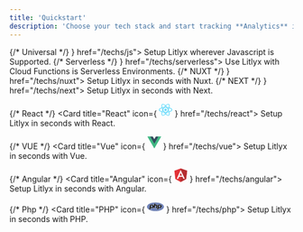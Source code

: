 ```yaml
---
title: 'Quickstart'
description: 'Choose your tech stack and start tracking **Analytics** in **seconds**.'
---
```


<CardGroup>
{/* Universal */}
<Card title="Universal" icon={
 <svg width="24" height="24" viewBox="0 0 100 100" fill="none" xmlns="http://www.w3.org/2000/svg">
<path d="M100 0.000488281H0V100H100V0.000488281Z" fill="#F7DF1E"/>
<path d="M67.1745 78.1259C69.1888 81.4148 71.8094 83.8323 76.4444 83.8323C80.338 83.8323 82.8253 81.8862 82.8253 79.1973C82.8253 75.9751 80.2698 74.8339 75.9841 72.9592L73.6348 71.9513C66.8539 69.0624 62.3491 65.4434 62.3491 57.7926C62.3491 50.745 67.719 45.3799 76.111 45.3799C82.0856 45.3799 86.3809 47.4592 89.4761 52.9037L82.1586 57.6021C80.5475 54.7132 78.8094 53.5751 76.111 53.5751C73.3587 53.5751 71.6142 55.3212 71.6142 57.6021C71.6142 60.4212 73.3602 61.5624 77.392 63.3085L79.7412 64.3148C87.7253 67.7386 92.2333 71.2291 92.2333 79.0767C92.2333 87.537 85.5872 92.1719 76.6618 92.1719C67.9348 92.1719 62.2967 88.0132 59.538 82.5624L67.1745 78.1259ZM33.9793 78.9402C35.4555 81.5592 36.7983 83.7735 40.0269 83.7735C43.1142 83.7735 45.0618 82.5656 45.0618 77.8688V45.9164H54.4586V77.9958C54.4586 87.7259 48.7539 92.1545 40.4269 92.1545C32.9031 92.1545 28.546 88.2608 26.3301 83.5712L33.9793 78.9402Z" fill="black"/>
</svg>
} href="/techs/js">
  Setup Litlyx wherever Javascript is Supported.
</Card>
{/* Serverless */}
<Card title="Serverless" icon={
<svg width="24" height="24" viewBox="0 0 98 100" fill="none" xmlns="http://www.w3.org/2000/svg">
<path d="M56.8944 98.338C54.3397 101.555 49.1599 99.7924 49.0983 95.6846L48.1982 35.6025H88.5973C95.9147 35.6025 99.9957 44.0542 95.4457 49.7849L56.8944 98.338Z" fill="url(#paint0_linear_99_24683)"/>
<path d="M56.8944 98.338C54.3397 101.555 49.1599 99.7924 49.0983 95.6846L48.1982 35.6025H88.5973C95.9147 35.6025 99.9957 44.0542 95.4457 49.7849L56.8944 98.338Z" fill="url(#paint1_linear_99_24683)" fill-opacity="0.2"/>
<path d="M40.464 1.66109C43.0187 -1.55638 48.1986 0.206562 48.2601 4.31445L48.6546 64.3964H8.76106C1.44348 64.3964 -2.63767 55.9448 1.91262 50.214L40.464 1.66109Z" fill="#3ECF8E"/>
<defs>
<linearGradient id="paint0_linear_99_24683" x1="48.1982" y1="48.9242" x2="84.1036" y2="63.9829" gradientUnits="userSpaceOnUse">
<stop stop-color="#249361"/>
<stop offset="1" stop-color="#3ECF8E"/>
</linearGradient>
<linearGradient id="paint1_linear_99_24683" x1="32.2797" y1="27.1289" x2="48.6544" y2="57.9534" gradientUnits="userSpaceOnUse">
<stop/>
<stop offset="1" stop-opacity="0"/>
</linearGradient>
</defs>
</svg>
} href="/techs/serverless">
  Use Litlyx with Cloud Functions is Serverless Environments.
</Card>
{/* NUXT */}
<Card title="Nuxt" icon={
  <svg width="24" height="24" viewBox="0 0 100 67" fill="none" xmlns="http://www.w3.org/2000/svg">
  <path d="M56.1008 66.6672H93.2752C94.4558 66.6673 95.6158 66.3593 96.6383 65.7742C97.6608 65.189 98.5098 64.3473 99.1 63.3337C99.6902 62.3202 100 61.1703 100 60.0002C99.9995 58.83 99.688 57.6805 99.097 56.6675L74.1318 13.8103C73.5418 12.797 72.693 11.9555 71.6707 11.3704C70.6483 10.7853 69.4887 10.4773 68.3082 10.4773C67.1277 10.4773 65.968 10.7853 64.9457 11.3704C63.9233 11.9555 63.0745 12.797 62.4843 13.8103L56.1008 24.776L43.6202 3.33304C43.0295 2.31977 42.1803 1.47837 41.1577 0.893422C40.1352 0.308438 38.9753 0.000488281 37.7945 0.000488281C36.6138 0.000488281 35.454 0.308438 34.4313 0.893422C33.4088 1.47839 32.5595 2.31977 31.969 3.33304L0.902951 56.6675C0.311951 57.6805 0.000500603 58.83 6.03104e-07 60.0002C-0.000499397 61.1703 0.309901 62.3202 0.900017 63.3337C1.49013 64.3473 2.33915 65.189 3.36167 65.7742C4.38418 66.3593 5.54415 66.6673 6.72488 66.6672H30.0598C39.3053 66.6672 46.1235 62.6422 50.8152 54.7895L62.2055 35.2388L68.3063 24.776L86.6163 56.2042H62.2055L56.1008 66.6672ZM29.6793 56.1935L13.3946 56.1898L37.8055 14.2879L49.9855 35.2388L41.8305 49.2422C38.7148 54.3372 35.1752 56.1935 29.6793 56.1935Z" fill="#00DC82"/>
  </svg>
} href="/techs/nuxt">
  Setup Litlyx in seconds with Nuxt.
</Card>
{/* NEXT */}
<Card title="Next.js" icon={
  <svg width="24" height="24" viewBox="0 0 100 100" fill="none" xmlns="http://www.w3.org/2000/svg">
<path d="M50 99.9995C77.6142 99.9995 100 77.6137 100 49.9995C100 22.3853 77.6142 -0.000488281 50 -0.000488281C22.3858 -0.000488281 0 22.3853 0 49.9995C0 77.6137 22.3858 99.9995 50 99.9995Z" fill="white"/>
<path d="M83.06 87.5109L38.4122 29.9995H30V69.9829H36.7298V38.5459L77.7773 91.5801C79.6294 90.3404 81.394 88.9803 83.06 87.5109Z" fill="url(#paint0_linear_99_24179)"/>
<path d="M70.5553 29.9995H63.8887V69.9995H70.5553V29.9995Z" fill="url(#paint1_linear_99_24179)"/>
<defs>
<linearGradient id="paint0_linear_99_24179" x1="60.5555" y1="64.7218" x2="80.2778" y2="89.1661" gradientUnits="userSpaceOnUse">
<stop/>
<stop offset="1" stop-color="white" stop-opacity="0"/>
</linearGradient>
<linearGradient id="paint1_linear_99_24179" x1="67.222" y1="29.9995" x2="67.1104" y2="59.3746" gradientUnits="userSpaceOnUse">
<stop/>
<stop offset="1" stop-color="white" stop-opacity="0"/>
</linearGradient>
</defs>
</svg>
} href="/techs/next">
  Setup Litlyx in seconds with Next.
</Card>

{/* React */}
<Card title="React" icon={
<svg width="24" height="24" viewBox="0 0 101 100" fill="none" xmlns="http://www.w3.org/2000/svg">
<path d="M50.3065 58.817C55.1755 58.817 59.1227 54.8699 59.1227 50.0008C59.1227 45.1317 55.1755 41.1846 50.3065 41.1846C45.4374 41.1846 41.4902 45.1317 41.4902 50.0008C41.4902 54.8699 45.4374 58.817 50.3065 58.817Z" fill="#61DAFB"/>
<path d="M50.3066 68.063C76.4333 68.063 97.6132 59.9762 97.6132 50.0005C97.6132 40.0249 76.4333 31.938 50.3066 31.938C24.1799 31.938 3 40.0249 3 50.0005C3 59.9762 24.1799 68.063 50.3066 68.063Z" stroke="#61DAFB" stroke-width="5"/>
<path d="M34.664 59.0317C47.7274 81.6582 65.3207 95.957 73.9599 90.9692C82.5991 85.9814 79.0126 63.5956 65.9492 40.9692C52.8858 18.3428 35.2925 4.04392 26.6533 9.03175C18.0141 14.0196 21.6006 36.4053 34.664 59.0317Z" stroke="#61DAFB" stroke-width="5"/>
<path d="M34.664 40.9692C21.6007 63.5956 18.0141 85.9814 26.6533 90.9692C35.2925 95.957 52.8859 81.6581 65.9492 59.0317C79.0126 36.4053 82.5991 14.0196 73.9599 9.03172C65.3208 4.04389 47.7274 18.3428 34.664 40.9692Z" stroke="#61DAFB" stroke-width="5"/>
</svg>
} href="/techs/react">
  Setup Litlyx in seconds with React.
</Card>


{/* VUE */}
<Card title="Vue" icon={
<svg width="24" height="24" viewBox="0 0 100 87" fill="none" xmlns="http://www.w3.org/2000/svg">
<path d="M80 0.000488281H100L50 86.2505L0 0.000488281H38.25L50 20.0005L61.5 0.000488281H80Z" fill="#41B883"/>
<path d="M0 0.000488281L50 86.2505L100 0.000488281H80L50 51.7505L19.75 0.000488281H0Z" fill="#41B883"/>
<path d="M19.75 0.000488281L50 52.0005L80 0.000488281H61.5L50 20.0005L38.25 0.000488281H19.75Z" fill="#35495E"/>
</svg>
} href="/techs/vue">
  Setup Litlyx in seconds with Vue.
</Card>


{/* Angular */}
<Card title="Angular" icon={
<svg width="24" height="24" viewBox="0 0 95 100" fill="none" xmlns="http://www.w3.org/2000/svg">
<path d="M0 16.5746L46.5191 0L94.2909 16.2799L86.5559 77.8268L46.5191 100L7.10868 78.1215L0 16.5746Z" fill="#E23237"/>
<path d="M94.2914 16.2799L46.5195 0V100L86.5563 77.8638L94.2914 16.2799Z" fill="#B52E31"/>
<path d="M46.5922 11.6758L17.6055 76.1693L28.4339 75.9851L34.2536 61.4361H60.2571L66.6292 76.1693L76.9789 76.3534L46.5922 11.6758ZM46.6662 32.3388L56.4634 52.8173H38.047L46.6662 32.3388Z" fill="white"/>
</svg>
} href="/techs/angular">
  Setup Litlyx in seconds with Angular.
</Card>

{/* Php */}
<Card title="PHP" icon={
<svg width="30" height="20" viewBox="0 0 100 51" fill="none" xmlns="http://www.w3.org/2000/svg">
<path fill-rule="evenodd" clip-rule="evenodd" d="M50 50.6778C77.6143 50.6778 100 39.3329 100 25.3391C100 11.3454 77.6143 0.000488281 50 0.000488281C22.3863 0.000488281 0 11.3454 0 25.3391C0 39.3329 22.3863 50.6778 50 50.6778Z" fill="#6E81B6"/>
<path fill-rule="evenodd" clip-rule="evenodd" d="M60.1333 33.5288L62.6134 20.7643C63.1732 17.8833 62.7077 15.7345 61.2306 14.3766C59.7995 13.0627 57.3702 12.4237 53.8042 12.4237H49.5091L50.7376 6.09944C50.7607 5.98174 50.7573 5.8604 50.7279 5.74413C50.6985 5.62786 50.6437 5.51954 50.5675 5.42695C50.4912 5.33436 50.3955 5.25979 50.287 5.2086C50.1785 5.15741 50.0601 5.13086 49.9401 5.13086H44.012C43.6226 5.13086 43.2882 5.40716 43.2139 5.78928L40.5796 19.3404C40.3402 17.8156 39.7501 16.5048 38.8057 15.4231C37.0668 13.4328 34.3164 12.4237 30.6301 12.4237H19.1401C18.7508 12.4237 18.4164 12.7 18.342 13.0815L13.0112 40.5114C12.9646 40.7503 13.0269 40.9957 13.1817 41.1832C13.3359 41.3712 13.5656 41.4794 13.8093 41.4794H19.784C20.1734 41.4794 20.5077 41.2031 20.5821 40.8204L21.8717 34.186H26.3193C28.653 34.186 30.6144 33.9333 32.1453 33.4351C33.7106 32.926 35.1514 32.0626 36.4211 30.874C37.4471 29.9314 38.2948 28.8757 38.9471 27.7372L37.8824 33.2174C37.8359 33.4562 37.8981 33.7029 38.0529 33.8891C38.2071 34.0772 38.4375 34.1854 38.6805 34.1854H44.6087C44.9981 34.1854 45.3324 33.9091 45.4068 33.5276L48.3325 18.471H52.4003C54.1337 18.471 54.6416 18.8162 54.78 18.9643C54.9052 19.0998 55.1652 19.5768 54.8732 21.0805L52.5152 33.2168C52.4926 33.3345 52.4962 33.4557 52.5259 33.5718C52.5555 33.6879 52.6104 33.796 52.6866 33.8885C52.7628 33.9809 52.8585 34.0554 52.9668 34.1066C53.0752 34.1579 53.1934 34.1845 53.3133 34.1848H59.3358C59.5242 34.1852 59.7069 34.1199 59.8525 34.0002C59.998 33.8805 60.0973 33.7138 60.1333 33.5288ZM32.6489 22.982C32.2765 24.8956 31.5751 26.2602 30.563 27.0383C29.5352 27.831 27.8912 28.2324 25.6766 28.2324H23.0284L24.9432 18.3785H28.3671C30.8822 18.3785 31.8956 18.916 32.3025 19.3664C32.8666 19.9916 32.9863 21.2425 32.6489 22.982ZM85.1043 15.4231C83.366 13.4328 80.6156 12.4237 76.9293 12.4237H65.4393C65.0493 12.4237 64.7156 12.7 64.6412 13.0815L59.311 40.5114C59.2638 40.7503 59.3261 40.9957 59.4809 41.1832C59.6357 41.3706 59.866 41.4794 60.1079 41.4794H66.0832C66.4732 41.4794 66.8069 41.2031 66.8813 40.8204L68.1709 34.186H72.6191C74.9535 34.186 76.913 33.9333 78.4445 33.4351C80.0104 32.926 81.4512 32.0626 82.7203 30.874C83.7795 29.9011 84.6508 28.8074 85.311 27.6266C85.9713 26.4458 86.4447 25.1289 86.721 23.7117C87.4 20.2165 86.8564 17.428 85.1043 15.4231ZM79.2873 22.982C78.9143 24.8956 78.2129 26.2602 77.202 27.0383C76.1736 27.831 74.5296 28.2324 72.3155 28.2324H69.6668L71.5809 18.3785H75.0055C77.5206 18.3785 78.534 18.916 78.9415 19.3664C79.5043 19.9916 79.6247 21.2425 79.2873 22.982Z" fill="white"/>
<path fill-rule="evenodd" clip-rule="evenodd" d="M28.1971 17.5655C30.4668 17.5655 31.9802 17.9845 32.7365 18.8225C33.4923 19.6605 33.6725 21.0995 33.277 23.1376C32.8635 25.2604 32.0678 26.7755 30.8888 27.6837C29.7098 28.5918 27.9154 29.0452 25.5066 29.0452H21.8717L24.1027 17.5655H28.1971ZM13.6387 40.6664H19.6134L21.0313 33.3742H26.1493C28.4075 33.3742 30.2655 33.1366 31.7238 32.662C33.1821 32.1874 34.508 31.3923 35.7009 30.2756C36.7022 29.356 37.5123 28.3403 38.1327 27.2302C38.7524 26.1201 39.1926 24.8958 39.4531 23.5566C40.0856 20.305 39.6085 17.7723 38.0232 15.9585C36.4386 14.144 33.9167 13.2371 30.4602 13.2371H18.9701L13.6387 40.6664ZM43.8414 5.94434H49.7696L48.3524 13.2371H53.6343C56.956 13.2371 59.2493 13.8163 60.5105 14.9754C61.7718 16.1344 62.1497 18.0129 61.6454 20.6097L59.1653 33.3742H53.1428L55.5007 21.2373C55.7686 19.8564 55.6706 18.915 55.2045 18.4126C54.7383 17.9108 53.7462 17.6592 52.2298 17.6592H47.4921L44.4382 33.3742H38.51L43.8414 5.94434ZM74.8356 17.5655C77.1053 17.5655 78.618 17.9845 79.375 18.8225C80.1308 19.6605 80.3104 21.0995 79.9149 23.1376C79.5026 25.2604 78.7069 26.7755 77.5273 27.6837C76.3489 28.5918 74.5539 29.0452 72.1463 29.0452H68.5114L70.7418 17.5655H74.8356ZM60.276 40.6664H66.2513L67.6685 33.3742H72.7866C75.0454 33.3742 76.9034 33.1366 78.3617 32.662C79.82 32.1874 81.1459 31.3923 82.3388 30.2756C83.3401 29.356 84.1502 28.3403 84.77 27.2302C85.3897 26.1201 85.8305 24.8958 86.0916 23.5566C86.7235 20.305 86.2464 17.7723 84.6617 15.9585C83.0758 14.144 80.5546 13.2371 77.098 13.2371H65.608L60.276 40.6664Z" fill="black"/>
</svg>
} href="/techs/php">
  Setup Litlyx in seconds with PHP.
</Card>

</CardGroup>
